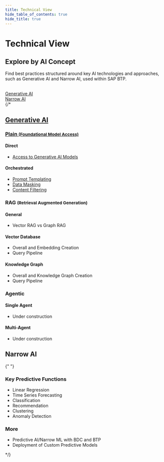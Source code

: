 ```yaml
---
title: Technical View
hide_table_of_contents: true
hide_title: true
---
```



<div className="hero-header">
  <h1>Technical View</h1>
</div>

<div className="section-with-background blue">
  <h2>Explore by AI Concept</h2>
  <p>Find best practices structured around key AI technologies and approaches, such as Generative AI and Narrow AI, used within SAP BTP.</p>
</div>

<br />

<div class="row">
  <div class="col col--6">
    <a href={useBaseUrl("/docs/technical-view/generative-ai/")} className="feature-button">
      <Icon name="connected"></Icon>
      <span>Generative AI</span>
    </a>
  </div>
  <div class="col col--6">
    <a href={useBaseUrl("/docs/technical-view/narrow-ai/")} className="feature-button disabled">
      <Icon name="connected"></Icon>
      <span>Narrow AI</span>
    </a>
  </div>
</div>
{/* 
<h2>
  <a href={useBaseUrl("/docs/technical-view/generative-ai/")}>Generative AI</a>
</h2>

  <div class="row">
    <div class="col col--4">
      <h3>
        <a href={useBaseUrl("/docs/technical-view/generative-ai/plain/")}>Plain <small>(Foundational Model Access)</small></a>
      </h3>
      <h4>Direct</h4>
      <ul className="button-list">
        <li className="list-button-item">
          <a href={useBaseUrl("/docs/technical-view/generative-ai/plain/access-to-generative-ai-models")}>
            <Icon name="connected"></Icon>
            <span>Access to Generative AI Models</span>
          </a>
        </li>
      </ul>
      <h4>Orchestrated</h4>
      <ul className="button-list">
        <li className="list-button-item">
          <a href={useBaseUrl("/docs/technical-view/generative-ai/plain/prompt-templating")} className="disabled">
            <Icon name="documents"></Icon>
            <span>Prompt Templating</span>
          </a>
        </li>
        <li className="list-button-item">
          <a href={useBaseUrl("/docs/technical-view/generative-ai/plain/data-masking")} className="disabled">
            <Icon name="hide"></Icon>
            <span>Data Masking</span>
          </a>
        </li>
        <li className="list-button-item">
          <a href={useBaseUrl("/docs/technical-view/generative-ai/plain/content-filtering")} className="disabled">
            <Icon name="filter"></Icon>
            <span>Content Filtering</span>
          </a>
        </li>
      </ul>
    </div>
    <div class="col col--4">
      <h3>
        RAG <small>(Retrieval Augmented Generation)</small>
      </h3>
      <h4>General</h4>
      <ul className="button-list">
        <li className="list-button-item">
          <a className="disabled">
            <Icon name="compare"></Icon>
            <span>Vector RAG vs Graph RAG</span>
          </a>
        </li>
      </ul>
      <h4>Vector Database</h4>
      <ul className="button-list">
        <li className="list-button-item"><a className="disabled"><Icon name="lateness"></Icon><span>Overall and Embedding Creation</span></a></li>
        <li className="list-button-item"><a className="disabled"><Icon name="lateness"></Icon><span>Query Pipeline</span></a></li>
      </ul>
      <h4>Knowledge Graph</h4>
      <ul className="button-list">
        <li className="list-button-item"><a className="disabled"><Icon name="lateness"></Icon><span>Overall and Knowledge Graph Creation</span></a></li>
        <li className="list-button-item"><a className="disabled"><Icon name="lateness"></Icon><span>Query Pipeline</span></a></li>
      </ul>
    </div>
    <div class="col col--4">
      <h3>Agentic</h3>
      <h4>Single Agent</h4>
      <ul className="button-list">
        <li className="list-button-item"><a className="disabled"><Icon name="lateness"></Icon><span>Under construction</span></a></li>
      </ul>
      <h4>Multi-Agent</h4>
      <ul className="button-list">
        <li className="list-button-item"><a className="disabled"><Icon name="lateness"></Icon><span>Under construction</span></a></li>
      </ul>
    </div>

  </div>

<h2>Narrow AI</h2>

{" "}

<div class="row">
  <div class="col col--6">
    <h3>Key Predictive Functions</h3>
    <ul className="button-list">
      <li className="list-button-item">
        <a className="disabled">
          <Icon name="lateness"></Icon>
          <span>Linear Regression</span>
        </a>
      </li>
      <li className="list-button-item">
        <a className="disabled">
          <Icon name="lateness"></Icon>
          <span>Time Series Forecasting</span>
        </a>
      </li>
      <li className="list-button-item">
        <a className="disabled">
          <Icon name="lateness"></Icon>
          <span>Classification</span>
        </a>
      </li>
      <li className="list-button-item">
        <a className="disabled">
          <Icon name="lateness"></Icon>
          <span>Recommendation</span>
        </a>
      </li>
      <li className="list-button-item">
        <a className="disabled">
          <Icon name="lateness"></Icon>
          <span>Clustering</span>
        </a>
      </li>
      <li className="list-button-item">
        <a className="disabled">
          <Icon name="lateness"></Icon>
          <span>Anomaly Detection</span>
        </a>
      </li>
    </ul>
  </div>
  <div class="col col--6">
    <h3>More</h3>
    <ul className="button-list">
      <li className="list-button-item">
        <a className="disabled">
          <Icon name="lateness"></Icon>
          <span>Predictive AI/Narrow ML with BDC and BTP</span>
        </a>
      </li>
      <li className="list-button-item">
        <a className="disabled">
          <Icon name="lateness"></Icon>
          <span>Deployment of Custom Predictive Models</span>
        </a>
      </li>
    </ul>
  </div>
</div> */}
